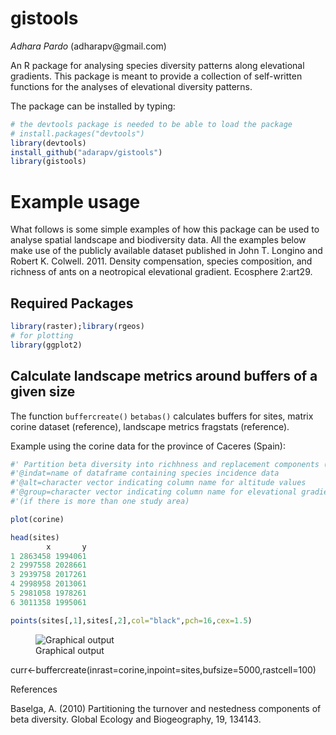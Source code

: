 # gistools
*Adhara Pardo* (adharapv@gmail.com) 

An R package for analysing species diversity patterns along elevational gradients. This package is meant to provide a collection of self-written functions for the analyses of elevational diversity patterns.

The package can be installed by typing:

```r
# the devtools package is needed to be able to load the package
# install.packages("devtools")
library(devtools)
install_github("adarapv/gistools")
library(gistools)
``` 
# Example usage
What follows is some simple examples of how this package can be used to analyse spatial landscape and biodiversity data. All the examples below make use
of the publicly available dataset published in John T. Longino and Robert K. Colwell. 2011. Density compensation, species composition, and richness of ants on a neotropical elevational gradient. Ecosphere 2:art29.

## Required Packages

```r
library(raster);library(rgeos)
# for plotting
library(ggplot2)
```


## Calculate landscape metrics around buffers of a given size
The function `buffercreate()` `betabas()` calculates buffers for sites, matrix corine dataset (reference), landscape metrics fragstats (reference). 

Example using the corine data for the province of Caceres (Spain):

```r
#' Partition beta diversity into richhness and replacement components (Carvalho et al. 2012)
#'@indat=name of dataframe containing species incidence data 
#'@alt=character vector indicating column name for altitude values
#'@group=character vector indicating column name for elevational gradient IDs 
#'(if there is more than one study area)

plot(corine)

head(sites)
        x       y
1 2863458 1994061
2 2997558 2028661
3 2939758 2017261
4 2998958 2013061
5 2981058 1978261
6 3011358 1995061

points(sites[,1],sites[,2],col="black",pch=16,cex=1.5)

```
![Graphical output](corine2.png)


curr<-buffercreate(inrast=corine,inpoint=sites,bufsize=5000,rastcell=100)

References

Baselga, A. (2010) Partitioning the turnover and nestedness components of beta diversity. 
Global Ecology and Biogeography, 19, 134143.

